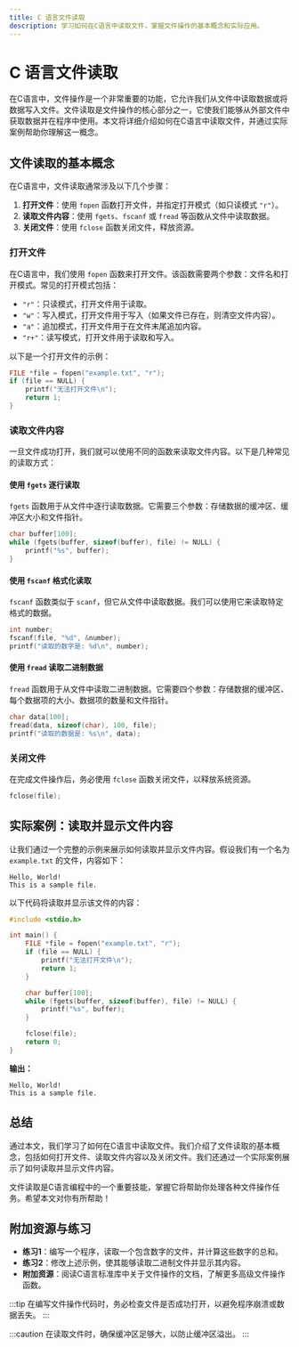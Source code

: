 ```yaml
---
title: C 语言文件读取
description: 学习如何在C语言中读取文件，掌握文件操作的基本概念和实际应用。
---
```


# C 语言文件读取

在C语言中，文件操作是一个非常重要的功能，它允许我们从文件中读取数据或将数据写入文件。文件读取是文件操作的核心部分之一，它使我们能够从外部文件中获取数据并在程序中使用。本文将详细介绍如何在C语言中读取文件，并通过实际案例帮助你理解这一概念。

## 文件读取的基本概念

在C语言中，文件读取通常涉及以下几个步骤：

1. **打开文件**：使用 `fopen` 函数打开文件，并指定打开模式（如只读模式 `"r"`）。
2. **读取文件内容**：使用 `fgets`、`fscanf` 或 `fread` 等函数从文件中读取数据。
3. **关闭文件**：使用 `fclose` 函数关闭文件，释放资源。

### 打开文件

在C语言中，我们使用 `fopen` 函数来打开文件。该函数需要两个参数：文件名和打开模式。常见的打开模式包括：

- `"r"`：只读模式，打开文件用于读取。
- `"w"`：写入模式，打开文件用于写入（如果文件已存在，则清空文件内容）。
- `"a"`：追加模式，打开文件用于在文件末尾追加内容。
- `"r+"`：读写模式，打开文件用于读取和写入。

以下是一个打开文件的示例：

```c
FILE *file = fopen("example.txt", "r");
if (file == NULL) {
    printf("无法打开文件\n");
    return 1;
}
```

### 读取文件内容

一旦文件成功打开，我们就可以使用不同的函数来读取文件内容。以下是几种常见的读取方式：

#### 使用 `fgets` 逐行读取

`fgets` 函数用于从文件中逐行读取数据。它需要三个参数：存储数据的缓冲区、缓冲区大小和文件指针。

```c
char buffer[100];
while (fgets(buffer, sizeof(buffer), file) != NULL) {
    printf("%s", buffer);
}
```

#### 使用 `fscanf` 格式化读取

`fscanf` 函数类似于 `scanf`，但它从文件中读取数据。我们可以使用它来读取特定格式的数据。

```c
int number;
fscanf(file, "%d", &number);
printf("读取的数字是: %d\n", number);
```

#### 使用 `fread` 读取二进制数据

`fread` 函数用于从文件中读取二进制数据。它需要四个参数：存储数据的缓冲区、每个数据项的大小、数据项的数量和文件指针。

```c
char data[100];
fread(data, sizeof(char), 100, file);
printf("读取的数据是: %s\n", data);
```

### 关闭文件

在完成文件操作后，务必使用 `fclose` 函数关闭文件，以释放系统资源。

```c
fclose(file);
```

## 实际案例：读取并显示文件内容

让我们通过一个完整的示例来展示如何读取并显示文件内容。假设我们有一个名为 `example.txt` 的文件，内容如下：

```
Hello, World!
This is a sample file.
```

以下代码将读取并显示该文件的内容：

```c
#include <stdio.h>

int main() {
    FILE *file = fopen("example.txt", "r");
    if (file == NULL) {
        printf("无法打开文件\n");
        return 1;
    }

    char buffer[100];
    while (fgets(buffer, sizeof(buffer), file) != NULL) {
        printf("%s", buffer);
    }

    fclose(file);
    return 0;
}
```

**输出：**

```
Hello, World!
This is a sample file.
```

## 总结

通过本文，我们学习了如何在C语言中读取文件。我们介绍了文件读取的基本概念，包括如何打开文件、读取文件内容以及关闭文件。我们还通过一个实际案例展示了如何读取并显示文件内容。

文件读取是C语言编程中的一个重要技能，掌握它将帮助你处理各种文件操作任务。希望本文对你有所帮助！

## 附加资源与练习

- **练习1**：编写一个程序，读取一个包含数字的文件，并计算这些数字的总和。
- **练习2**：修改上述示例，使其能够读取二进制文件并显示其内容。
- **附加资源**：阅读C语言标准库中关于文件操作的文档，了解更多高级文件操作函数。

:::tip
在编写文件操作代码时，务必检查文件是否成功打开，以避免程序崩溃或数据丢失。
:::

:::caution
在读取文件时，确保缓冲区足够大，以防止缓冲区溢出。
:::